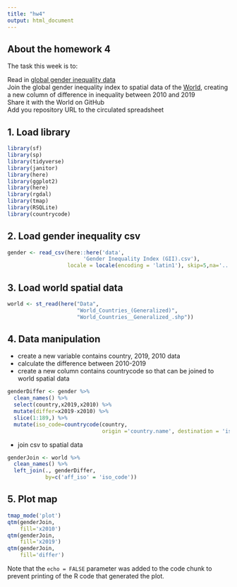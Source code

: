 ```yaml
---
title: "hw4"
output: html_document
---
```

## About the homework 4
The task this week is to:

Read in [global gender inequality data](http://hdr.undp.org/en/indicators/68606#)  
Join the global gender inequality index to spatial data of the [World](https://hub.arcgis.com/datasets/2b93b06dc0dc4e809d3c8db5cb96ba69_0/explore?location=-0.133762%2C0.000000%2C1.00), creating a new column of difference in inequality between 2010 and 2019  
Share it with the World on GitHub  
Add you repository URL to the circulated spreadsheet  

## 1. Load library 
```r
library(sf)
library(sp)
library(tidyverse)
library(janitor)
library(here)
library(ggplot2)
library(here)
library(rgdal)
library(tmap)
library(RSQLite)
library(countrycode)
```

## 2. Load gender inequality csv 

```r
gender <- read_csv(here::here('data',
                        'Gender Inequality Index (GII).csv'),
                   locale = locale(encoding = 'latin1'), skip=5,na='..')
```

## 3. Load world spatial data

```r
world <- st_read(here("Data", 
                      "World_Countries_(Generalized)", 
                      "World_Countries__Generalized_.shp"))
```
## 4. Data manipulation 
* create a new variable contains country, 2019, 2010 data  
* calculate the difference between 2010-2019  
* create a new column contains countrycode so that can be joined to world spatial data

```r
genderDiffer <- gender %>% 
  clean_names() %>% 
  select(country,x2019,x2010) %>% 
  mutate(differ=x2019-x2010) %>% 
  slice(1:189,) %>% 
  mutate(iso_code=countrycode(country,
                              origin ='country.name', destination = 'iso2c' ))
```

* join csv to spatial data  
```r
genderJoin <- world %>% 
  clean_names() %>% 
  left_join(., genderDiffer,
            by=c('aff_iso' = 'iso_code'))
```

## 5. Plot map 
```r
tmap_mode('plot')
qtm(genderJoin,
    fill='x2010')
qtm(genderJoin,
    fill='x2019')
qtm(genderJoin,
    fill='differ')

```


Note that the `echo = FALSE` parameter was added to the code chunk to prevent printing of the R code that generated the plot.
